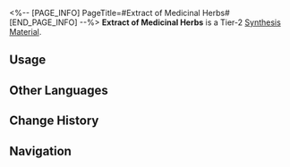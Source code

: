 <%-- [PAGE_INFO]
PageTitle=#Extract of Medicinal Herbs#
[END_PAGE_INFO] --%>
{{Item Infobox
|id          = 181012
|image       = Item Extract of Medicinal Herbs.png{{subst:void|<!--$UPLOAD:<<SpriteOutput/ItemFigures/181012.png>-<Item Extract of Medicinal Herbs.png>-<Item Icons>>-->}}
|type        = Synthesis Material
|invCategory = Other Materials
|rarity      = 2
|effect      = 
|description = Tier 2 Synthesis Material
|source1     = [[Assignment]] Rewards
|source2     = [[Longevity Hall]]
}}
{{Description|Medicinal herbs are the foundation of Xianzhou's medical practice, and these extracts capture the active ingredients from various herbs, enhancing their medicinal efficacy in leaps and bounds.<br /><br />''"The value of 'tradition' lies in its ability to evolve and progress, rather than remaining stagnant."''}}
'''Extract of Medicinal Herbs''' is a Tier-2 [[Synthesis Material]].

==Usage==
{{Craft Usage}}

==Other Languages==
{{Other Languages
|en   = Extract of Medicinal Herbs
|zhs  = 药草提取物
|zht  = 藥草萃取物
|ja   = 薬草抽出物
|ko   = 약초 추출물
|es   = Extracto de hierbas medicinales
|fr   = Extrait de plantes médicinales
|ru   = Экстракт из лечебных трав
|th   = Extract of Medicinal Herbs
|vi   = Chất Chiết Xuất Thảo Dược
|de   = Extrakt von Heilkräutern
|id   = Extract of Medicinal Herbs
|pt   = Extrato de Ervas Medicinais
}}

==Change History==
{{Change History|1.3}}

==Navigation==
{{Synthesis Material Navbox}}